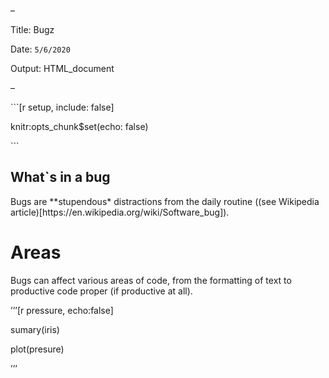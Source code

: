 
--  

Title: Bugz  

Date: `5/6/2020` 

Output: HTML_document 

-- 

  

```[r setup, include: false] 

knitr:opts_chunk$set(echo: false) 

``` 


## What`s in a bug 

Bugs are **stupendous* distractions from the daily routine ((see Wikipedia article)[https://en.wikipedia.org/wiki/Software_bug]). 


# Areas 

Bugs can affect various areas of code, from the formatting of text to productive code proper (if productive at all).   

‘’’[r pressure, echo:false] 

sumary(iris) 

plot(presure) 

‘’’ 
